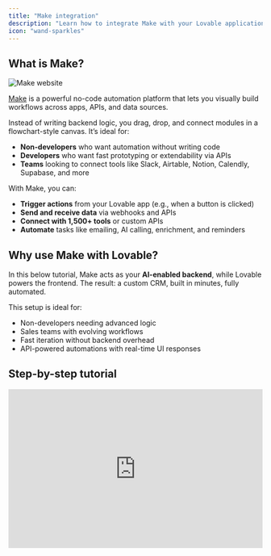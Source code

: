 ```yaml
---
title: "Make integration"
description: "Learn how to integrate Make with your Lovable application"
icon: "wand-sparkles"
---
```


## What is Make?

![Make website](/images/make-hero.png)

[Make](https://www.make.com) is a powerful no-code automation platform that lets you visually build workflows across apps, APIs, and data sources.

Instead of writing backend logic, you drag, drop, and connect modules in a flowchart-style canvas. It’s ideal for:

- **Non-developers** who want automation without writing code
- **Developers** who want fast prototyping or extendability via APIs
- **Teams** looking to connect tools like Slack, Airtable, Notion, Calendly, Supabase, and more

With Make, you can:

- **Trigger actions** from your Lovable app (e.g., when a button is clicked)
- **Send and receive data** via webhooks and APIs
- **Connect with 1,500\+ tools** or custom APIs
- **Automate** tasks like emailing, AI calling, enrichment, and reminders

## Why use Make with Lovable?

In this below tutorial, Make acts as your **AI-enabled backend**, while Lovable powers the frontend. The result: a custom CRM, built in minutes, fully automated.

This setup is ideal for:

- Non-developers needing advanced logic
- Sales teams with evolving workflows
- Fast iteration without backend overhead
- API-powered automations with real-time UI responses

## Step-by-step tutorial

<iframe width="100%" height="315" src="https://www.youtube.com/embed/zv4vcR7VCAk?si=BgJHeEuti27cbgYt" title="YouTube video player" frameborder="0" allow="accelerometer; autoplay; clipboard-write; encrypted-media; gyroscope; picture-in-picture; web-share" referrerpolicy="strict-origin-when-cross-origin" allowfullscreen />

### What we'll build

You're going to create a CRM with three core data models:

- **Deals** (with stage-based tracking)
- **Contacts** (with inline editing)
- **Companies** (with enrichable data)

Each entity interacts with automations via Make. By the end, you’ll be able to:

- Move a deal and trigger an email
- Click a contact and start an AI sales call
- Click a company and fetch real-time data
- Secure everything via Supabase Edge Functions

### How are we going to build it?

Building your own CRM can take months. With **Lovable** and **Make**, you can ship one in under an hour — and automate the entire sales workflow without writing backend code. In this step-by-step guide, you’ll learn how to build a **fully functional, AI-powered CRM**, complete with:

- Visual deal pipelines (drag-and-drop)
- Editable contact and company modals
- AI call agents using [Vapi](https://vapi.ai/)
- Company data enrichment via [Apollo.io](http://Apollo.io)
- Email workflows and security with Supabase
- Real-time automations using [Make](https://www.make.com)

<Steps>
  <Step title="Setting Up Your CRM in Lovable">
    <Info>
      You need to build a crm system and you need to have: deals, contacts and companies. Make it a light theme.
    </Info>
    <Steps>
      <Step title="Step 1">
        Create a new Lovable project. Choose project type: **CRM**.
      </Step>
      <Step title="Step 2">
        Define 3 entities: **Deals**, **Contacts**, and **Companies**.
      </Step>
      <Step title="Step 3">
        Choose **Light Theme** if preferred, and click **Generate**.

        ![CRM with make](/images/crm-make.png)
      </Step>
    </Steps>
  </Step>
  <Step title="Add Deal Stages (Kanban View)">
    ![Crm Kanban Make ](/images/crm-kanban-make.png)

    <Steps>
      <Step title="Step 1">
        Open the **Deals** section in Lovable.
      </Step>
      <Step title="Step 2">
        Click **Edit** and introduce five stages:

        - **Lead**
        - **Qualification**
        - **Proposal Sent**
        - **Negotiation**
        - **Closed - Won/Lost**
      </Step>
      <Step title="Step 3">
        Enable **Drag-and-Drop** functionality for deals to move across stages.

        <Info>
          Drag-and-drop lets you automate actions based on deal stage.
        </Info>
      </Step>
    </Steps>
    <Info>
      **Why?** This allows users to track deals in a visual workflow.
    </Info>
  </Step>
  <Step title="Implementing a Contact Management System">
    ![Contact Form Crm Make](/images/contact-form-crm-make.png)

    <Steps>
      <Step title="Step 1">
        In **Contacts**, enable a **clickable modal view**.
      </Step>
      <Step title="Step 2">
        Make all fields **editable inline** inside the modal.

        - The modal displays **contact details**.
        - Fields are **editable** for easy updates.

        <Info>
          This avoids the need to switch views—faster than traditional CRMs.
        </Info>
      </Step>
    </Steps>
    <Info>
      **Why?** Traditional CRMs redirect users to a new page, slowing down workflow. A modal keeps everything in place.
    </Info>
  </Step>
  <Step title="Connect AI-Powered Calls with Make + Vapi">
    <Steps>
      <Step title="Create a Webhook in Make">
        ![Webhook Lovable Make](/images/webhook-lovable-make.png)

        - Open [Make](https://www.make.com/) and create a **new scenario**.
        - Click **Webhooks \> Custom Webhook** & name it **Call Contact**.
        - Copy the webhook URL.
      </Step>
      <Step title="Trigger Call from Lovable">
        ![Ai Assistant Make](/images/ai-assistant-make.png)

        - In the **Contacts** modal, add a **Call Contact** button.
        - Modify the button’s action to **send JSON data** (name, phone number, company, and call goal) to the Make webhook.
        - Test the connection by clicking **Call Contact**.
      </Step>
      <Step title="Use Vapi for AI-Powered Calling">
        ![Vapi Make](/images/vapi-make.png)

        ![Vapi Make Automation Pn](/images/vapi-make-automation.png)

        - In Make, add an **API Call module**.
        - Send a request to [Vapi](https://vapi.ai/) with the call details.
        - Your custom Vapi agent will:
          - Place the call
          - Follow a dynamic prompt based on the deal
          - Log results back into Lovable

        <Info>
          This creates an automated outbound AI call, instantly triggered from your CRM UI.
        </Info>
        ![Call Customer Make Pn](/images/call-customer-make.png)
      </Step>
    </Steps>
  </Step>
  <Step title="Add Company Data Enrichment with Apollo">
    <Steps>
      <Step title="Create an Enrich Webhook in Make">
        - Add a second **Custom Webhook** in Make named `Enrich Company`.
        - Copy the webhook URL.

        ![Make Enrich Pn](/images/make-enrich.png)
      </Step>
      <Step title="Send Request from Lovable">
        - In **Companies**, add an **Enrich Company** button.
        - When clicked, send the company’s domain as a JSON payload.

        <Info>
          When I click the enrich button, do following things:

          1. Remove the modal that opens NOT needed anymore
          2. Real new step \> send the domain as JSON to following webhook: [Link]
          3. You will receive a webhook response as JSOn and you need to dynamically parse this into the modal view so create dynamic fields.
        </Info>
      </Step>
      <Step title="Call Apollo.io API">
        ![Apollo Make Lovable Pn](/images/apollo-make-lovable.png)

        - Use Apollo’s [Organization Enrichment API.](https://apollo.io/docs)
        - Fetch:
          - Industry
          - Employee count
          - Address
          - Website
          - Funding
        - Return the enriched data to Lovable.
      </Step>
      <Step title="Parse Response into Modal View">
        ![Webhook Apollo Webhook Make Pn](/images/webhook-apollo-webhook-make.png)

        - Dynamically generate fields in the Lovable modal from the JSON.
        - Present data in a readable UI (not raw JSON).

        <Info>
          Apollo enrichment adds key insights to help qualify companies faster.
        </Info>
      </Step>
    </Steps>
  </Step>
  <Step title="Hide API Calls with Supabase Edge Functions">
    ![Make Supabase Automation Pn](/images/make-supabase-automation.png)

    To secure webhooks:

    - Enable **Supabase Integration** in project settings.
    - Create an **Edge Function** that proxies requests to Make.
    - Update Lovable to call your Supabase function instead of the direct Webhook.

    <Info>
      This hides your Webhook URL from the browser — essential for public apps.
    </Info>
    <Info>
      Please when clicking the enrich button, use a Supabase edge function to hide the API call to the webhook address. YOU need to change therefore the functionality and actual hiding the API call. 
    </Info>
  </Step>
  <Step title="Automating Follow-Ups and Workflows" stepNumber="7">
    To automate Email campaigns based on Deal stages:

    - In Make, add logic to trigger events:
      - Send an email when a deal moves to **Proposal Sent**
      - Notify team via Slack when a deal reaches **Negotiation**
      - Add contacts to a newsletter or campaign flow

    <Info>
      This keeps your sales motion running even when you're not online.
    </Info>
  </Step>
  <Step title="Final Test & Deploy" stepNumber="8">
    <Steps>
      <Step title="Run End-to-End Tests">
        - Create test deals and contacts.
        - Trigger the AI call flow.
        - Enrich company data and verify results.
      </Step>
      <Step title="Deploy, Share & Go Live">
        - Use **Custom Domain** to personalize your CRM.
        - Share your app with your team.
      </Step>
    </Steps>
  </Step>
  <Step title="🎉 You Did It!" stepNumber="9">
    You've built a full-featured, AI-powered CRM — no backend required.

    **Next Steps**

    - Add integrations: Slack, Notion, HubSpot, Calendly
    - Secure everything with Supabase, add audit trails
  </Step>
</Steps>

## Pro tips from the live session

- Use **select \+ prompt** inside Lovable for precision edits
- Use **Make’s Visual Canvas** to map out flows before connecting them
- Dynamically parse unknown JSON fields into modals for UX win
- Combine Vapi \+ Apollo \+ Make for real-time AI workflows
- Use Supabase Edge Functions to mask all public API/webhook calls

## FAQ

<AccordionGroup>
  <Accordion title="What is Make?">
    Make is a visual automation platform that lets you connect tools and build workflows using drag-and-drop modules. Think of it as Zapier but more flexible and developer-friendly.
  </Accordion>
  <Accordion title="Why use Make with Lovable?">
    - No need to write backend code
    - Trigger workflows from your UI (buttons, forms, modals)
    - Build automations visually (call agents, enrichment, email flows)
    - Connect to 1,500\+ apps (Slack, Notion, Calendly, Airtable, and more)
  </Accordion>
  <Accordion title="How does Make communicate with Lovable?">
    Lovable sends data (usually as JSON) via **HTTP webhooks** to Make scenarios. Make receives that data, processes it (e.g., calls an API), and can respond back to Lovable.
  </Accordion>
  <Accordion title="What are Scenarios in Make?">
    Scenarios are automation workflows. You define:

    - Triggers (e.g., Webhook)
    - Actions (e.g., API call, email send)
    - Logic (routers, filters, iterations)
  </Accordion>
  <Accordion title="Can I secure my Make Webhooks?">
    Yes. Use:

    - **IP restrictions** (limit who can call the webhook)
    - **Supabase Edge Functions** to proxy and hide sensitive URLs
    - **API Key authentication** in headers
  </Accordion>
  <Accordion title="What’s the difference between Make and Supabase Edge Functions?">
    - **Make** is a visual automation tool (great for workflows, API integrations, AI triggers).
    - **Supabase Edge Functions** are serverless backend code (great for logic, auth, and security).

    Use them **together** for best results.
  </Accordion>
  <Accordion title="What happens if I exceed my Make plan's operations?">
    Your scenario will pause. Make sends alerts, and you can upgrade or optimize your flows. For this guide, the **free pro plan** from the webinar includes **20,000 operations** — more than enough to prototype.
  </Accordion>
  <Accordion title="Can I test my Make Scenarios without Lovable?">
    Yes\! Use **manual data input** in the Webhook or trigger the scenario via Postman or curl. This is great for debugging before connecting to Lovable.
  </Accordion>
</AccordionGroup>

## Resources

- [Make](https://www.make.com)
- [Vapi AI](https://vapi.ai/)
- [Apollo.io Enrichment API](https://apollo.io/docs)
- [Supabase Edge Functions](https://supabase.com/docs/guides/functions)
- Explore **Make Academy**: [academy.make.com](https://academy.make.com)